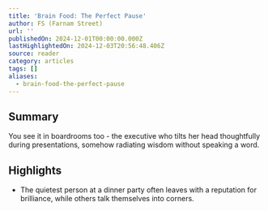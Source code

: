 ```yaml
---
title: 'Brain Food: The Perfect Pause'
author: FS (Farnam Street)
url: ''
publishedOn: 2024-12-01T00:00:00.000Z
lastHighlightedOn: 2024-12-03T20:56:48.406Z
source: reader
category: articles
tags: []
aliases:
  - brain-food-the-perfect-pause
---
```

## Summary

You see it in boardrooms too - the executive who tilts her head thoughtfully during presentations, somehow radiating wisdom without speaking a word.

## Highlights
- The quietest person at a dinner party often leaves with a reputation for brilliance, while others talk themselves into corners.
